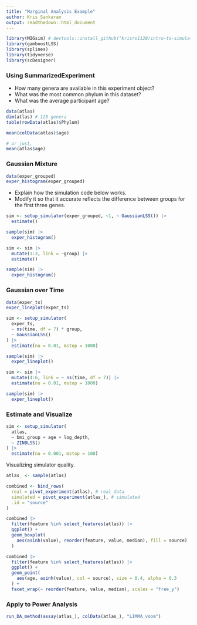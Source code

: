 ```yaml
---
title: "Marginal Analysis Example"
author: Kris Sankaran
output: readthedown::html_document
---
```


```r
library(MIGsim) # devtools::install_github("krisrs1128/intro-to-simulation/MIGsim")
library(gamboostLSS)
library(splines)
library(tidyverse)
library(scDesigner)
```

### Using SummarizedExperiment

* How many genera are available in this experiment object?
* What was the most common phylum in this dataset?
* What was the average participant age?

```r
data(atlas)
dim(atlas) # 125 genera
table(rowData(atlas)$Phylum)

mean(colData(atlas)$age)

# or just,
mean(atlas$age)
```

### Gaussian Mixture

```r
data(exper_grouped)
exper_histogram(exper_grouped)
```

* Explain how the simulation code below works. 
* Modify it so that it accurate reflects the difference between groups for the first three genes.

```r
sim <- setup_simulator(exper_grouped, ~1, ~ GaussianLSS()) |>
  estimate()

sample(sim) |>
  exper_histogram()
```

```r
sim <- sim |>
  mutate(1:3, link = ~group) |>
  estimate()

sample(sim) |>
  exper_histogram()
```

### Gaussian over Time

```r
data(exper_ts)
exper_lineplot(exper_ts)
```

```r
sim <- setup_simulator(
  exper_ts,
  ~ ns(time, df = 7) * group,
  ~ GaussianLSS()
) |>
  estimate(nu = 0.01, mstop = 1000)

sample(sim) |>
  exper_lineplot()
```

```r
sim <- sim |>
  mutate(4:6, link = ~ ns(time, df = 7)) |>
  estimate(nu = 0.01, mstop = 1000)

sample(sim) |>
  exper_lineplot()
```


### Estimate and Visualize

```r
sim <- setup_simulator(
  atlas,
  ~ bmi_group + age + log_depth,
  ~ ZINBLSS()
) |>
  estimate(nu = 0.001, mstop = 100)
```

Visualizing simulator quality.

```r
atlas_ <- sample(atlas)

combined <- bind_rows(
  real = pivot_experiment(atlas), # real data
  simulated = pivot_experiment(atlas_), # simulated
  .id = "source"
)

combined |>
  filter(feature %in% select_features(atlas)) |>
  ggplot() +
  geom_boxplot(
    aes(asinh(value), reorder(feature, value, median), fill = source)
  )
```

```r
combined |>
  filter(feature %in% select_features(atlas)) |>
  ggplot() +
  geom_point(
    aes(age, asinh(value), col = source), size = 0.4, alpha = 0.3
  ) +
  facet_wrap(~ reorder(feature, value, median), scales = "free_y")
```

### Apply to Power Analysis

```r
run_DA_method(assay(atlas_), colData(atlas_), "LIMMA_voom")
```